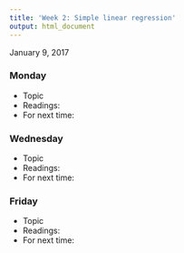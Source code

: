 ```yaml
---
title: 'Week 2: Simple linear regression'
output: html_document
---
```


January 9, 2017

### Monday

* Topic
* Readings: 
* For next time:


### Wednesday 

* Topic
* Readings: 
* For next time:

### Friday

* Topic
* Readings: 
* For next time:
